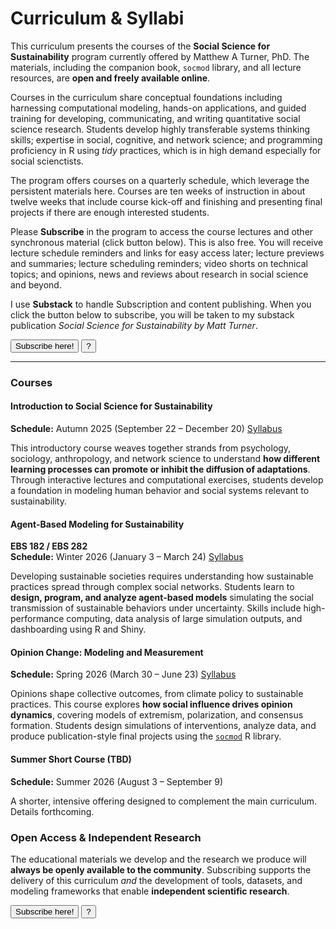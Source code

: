 # Curriculum & Syllabi {.unnumbered}

This curriculum presents the courses of the **Social Science for Sustainability** program
currently offered by Matthew A Turner, PhD. The materials, including the
companion book, `socmod` library, and all lecture resources, are **open and
freely available online**. 

Courses in the curriculum share conceptual foundations including harnessing 
computational modeling, hands-on applications, and guided training for
developing, communicating, and writing quantitative social science research. 
Students develop highly transferable systems thinking skills; expertise in
social, cognitive, and network science; and programming proficiency in R using
*tidy* practices, which is in high demand especially for social scienctists.

The program offers courses on a quarterly schedule, which leverage the
persistent materials here. Courses are ten weeks of instruction in about twelve
weeks that include course kick-off and finishing and presenting final projects
if there are enough interested students.

Please **Subscribe** in the program to access the course lectures and other
synchronous material (click button below). This is also free. 
You will receive lecture schedule reminders and links for easy access later;
lecture previews and summaries; lecture scheduling
reminders; video shorts on technical topics; and 
opinions, news and reviews about research in social science and beyond.

I use **Substack** to handle Subscription and content publishing. When you click
the button below to subscribe, you will be taken to my substack publication
*Social Science for Sustainability by Matt Turner*.

<!--[**Enroll for free any time by subscribing on
Substack!**](https://matphd.substack.com){.btn .btn-primary .substack_background
style="width: 100%; font-size: 1.1rem; padding: 0.8em;"}-->

<div class="enroll-container">
  <button class="enroll-button">Subscribe here!</button>
  <button
    type="button" 
    class="btn enroll-help-btn"
    data-bs-toggle="popover"
    data-bs-placement="bottom"
    data-bs-html="true"
    title="How enrollment works"
    data-bs-content=
'<p> 
Participants can enroll any time to join the current course. To enroll,
just subscribe for free to my Substack publication, <em>Social Science for
Sustainability by Matt Turner</em>, by clicking "Subscribe here!"  
</p>'>
    ?
  </button>
</div> 

---

### Courses {.unnumbered}

#### Introduction to Social Science for Sustainability
**Schedule:** Autumn 2025 (September 22 – December 20)  <span class="separator"></span>
[Syllabus](syllabus-introduction.qmd)


This introductory course weaves together strands from psychology, sociology, anthropology, and network science to understand **how different learning processes can promote or inhibit the diffusion of adaptations**. Through interactive lectures and computational exercises, students develop a foundation in modeling human behavior and social systems relevant to sustainability.


#### Agent-Based Modeling for Sustainability
**EBS 182 / EBS 282**  
**Schedule:** Winter 2026 (January 3 – March 24) <span class="separator"></span>
[Syllabus](syllabus-agent-based-modeling.qmd)

Developing sustainable societies requires understanding how sustainable practices spread through complex social networks. Students learn to **design, program, and analyze agent-based models** simulating the social transmission of sustainable behaviors under uncertainty. Skills include high-performance computing, data analysis of large simulation outputs, and dashboarding using R and Shiny.


#### Opinion Change: Modeling and Measurement
**Schedule:** Spring 2026 (March 30 – June 23)  <span class="separator"></span>
[Syllabus](syllabus-opinion-change.qmd)


Opinions shape collective outcomes, from climate policy to sustainable practices. This course explores **how social influence drives opinion dynamics**, covering models of extremism, polarization, and consensus formation. Students design simulations of interventions, analyze data, and produce publication-style final projects using the [`socmod`](https://css4s.github.io/socmod/) R library.


#### Summer Short Course (TBD)
**Schedule:** Summer 2026 (August 3 – September 9)  

A shorter, intensive offering designed to complement the main curriculum. Details forthcoming.


### Open Access & Independent Research {.unnumbered}

The educational materials we develop and the research we produce will **always
be openly available to the community**. Subscribing supports the delivery of
this curriculum *and* the development of tools, datasets, and modeling frameworks that enable **independent scientific research**.


<div class="enroll-container">
  <button class="enroll-button">Subscribe here!</button>
  <button
    type="button" 
    class="btn enroll-help-btn"
    data-bs-toggle="popover"
    data-bs-placement="bottom"
    data-bs-html="true"
    title="How enrollment works"
    data-bs-content=
'<p> 
Participants can subscribe any time to join the current course. To subscribe,
just subscribe for free to my Substack publication, <em>Social Science for
Sustainability by Matt Turner</em>, by clicking "Subscribe here!"  
</p>'>
    ?
  </button>
</div> 
